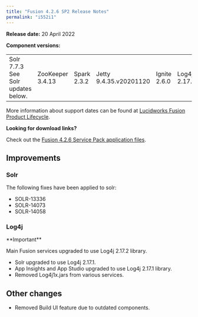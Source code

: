 ```yaml
---
title: "Fusion 4.2.6 SP2 Release Notes"
permalink: "i552i1"
---
```


**Release date:** 20 April 2022

**Component versions:**

|  |  |  |  |  |  |
| --- | --- | --- | --- | --- | --- |
| Solr 7.7.3  See Solr updates below. | ZooKeeper 3.4.13 | Spark 2.3.2 | Jetty 9.4.35.v20201120 | Ignite 2.6.0 | Log4j 2.17.1 |

More information about support dates can be found at [Lucidworks Fusion Product Lifecycle](/policies/7shln5/lucidworks-version-support-lifecycle).

<Tip>

**Looking for download links?**

Check out the [Fusion 4.2.6 Service Pack application files](/fusion-server/4.2/kvgqn7/fusion-server-4-x-file-download-links#fusion-4-2-6-service-pack-application-files).

</Tip>

## Improvements

### Solr

The following fixes have been applied to solr:

* SOLR-13336
* SOLR-14073
* SOLR-14058

### Log4j

<Tip>
**Important**

Main Fusion services upgraded to use Log4j 2.17.2 library.
</Tip>



* Solr upgraded to use Log4j 2.17.1.
* App Insights and App Studio upgraded to use Log4j 2.17.1 library.
* Removed Log4j1x.jars from various services.

## Other changes

* Removed Build UI feature due to outdated components.